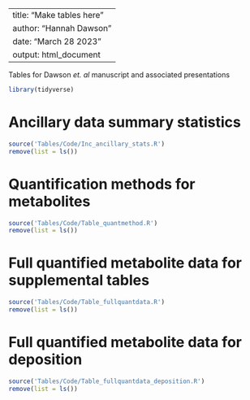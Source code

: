 ---
title: "Make tables here"
author: "Hannah Dawson"
date: "March 28 2023"
output: html_document
--

Tables for Dawson *et. al* manuscript and associated presentations


```r
library(tidyverse)
```

# Ancillary data summary statistics
```r
source('Tables/Code/Inc_ancillary_stats.R')
remove(list = ls())
```

# Quantification methods for metabolites
```r
source('Tables/Code/Table_quantmethod.R')
remove(list = ls())
```

# Full quantified metabolite data for supplemental tables
```r
source('Tables/Code/Table_fullquantdata.R')
remove(list = ls())
```

# Full quantified metabolite data for deposition
```r
source('Tables/Code/Table_fullquantdata_deposition.R')
remove(list = ls())
```

